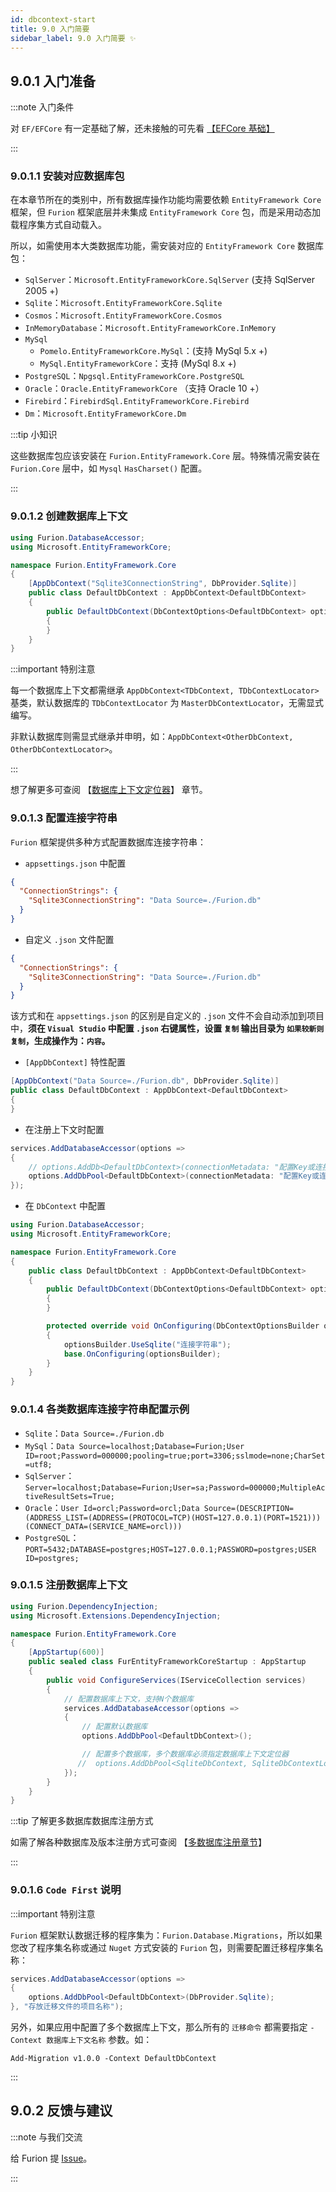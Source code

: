 ```yaml
---
id: dbcontext-start
title: 9.0 入门简要
sidebar_label: 9.0 入门简要 ✨
---
```


## 9.0.1 入门准备

:::note 入门条件

对 `EF/EFCore` 有一定基础了解，还未接触的可先看 [【EFCore 基础】](https://docs.microsoft.com/zh-cn/ef/core/)

:::

### 9.0.1.1 安装对应数据库包

在本章节所在的类别中，所有数据库操作功能均需要依赖 `EntityFramework Core` 框架，但 `Furion` 框架底层并未集成 `EntityFramework Core` 包，而是采用动态加载程序集方式自动载入。

所以，如需使用本大类数据库功能，需安装对应的 `EntityFramework Core` 数据库包：

- `SqlServer`：`Microsoft.EntityFrameworkCore.SqlServer` (支持 SqlServer 2005 +)
- `Sqlite`：`Microsoft.EntityFrameworkCore.Sqlite`
- `Cosmos`：`Microsoft.EntityFrameworkCore.Cosmos`
- `InMemoryDatabase`：`Microsoft.EntityFrameworkCore.InMemory`
- `MySql`
  - `Pomelo.EntityFrameworkCore.MySql`：(支持 MySql 5.x +)
  - `MySql.EntityFrameworkCore`：支持 (MySql 8.x +)
- `PostgreSQL`：`Npgsql.EntityFrameworkCore.PostgreSQL`
- `Oracle`：`Oracle.EntityFrameworkCore` （支持 Oracle 10 +）
- `Firebird`：`FirebirdSql.EntityFrameworkCore.Firebird`
- `Dm`：`Microsoft.EntityFrameworkCore.Dm`

:::tip 小知识

这些数据库包应该安装在 `Furion.EntityFramework.Core` 层。特殊情况需安装在 `Furion.Core` 层中，如 `Mysql` `HasCharset()` 配置。

:::

### 9.0.1.2 创建数据库上下文

```cs {7}
using Furion.DatabaseAccessor;
using Microsoft.EntityFrameworkCore;

namespace Furion.EntityFramework.Core
{
    [AppDbContext("Sqlite3ConnectionString", DbProvider.Sqlite)]
    public class DefaultDbContext : AppDbContext<DefaultDbContext>
    {
        public DefaultDbContext(DbContextOptions<DefaultDbContext> options) : base(options)
        {
        }
    }
}
```

:::important 特别注意

每一个数据库上下文都需继承 `AppDbContext<TDbContext, TDbContextLocator>` 基类，默认数据库的 `TDbContextLocator` 为 `MasterDbContextLocator`，无需显式编写。

非默认数据库则需显式继承并申明，如：`AppDbContext<OtherDbContext, OtherDbContextLocator>`。

:::

想了解更多可查阅 【[数据库上下文定位器](./dbcontext-locator)】 章节。

### 9.0.1.3 配置连接字符串

`Furion` 框架提供多种方式配置数据库连接字符串：

- `appsettings.json` 中配置

```json {2-3}
{
  "ConnectionStrings": {
    "Sqlite3ConnectionString": "Data Source=./Furion.db"
  }
}
```

- 自定义 `.json` 文件配置

```json {2-3}
{
  "ConnectionStrings": {
    "Sqlite3ConnectionString": "Data Source=./Furion.db"
  }
}
```

该方式和在 `appsettings.json` 的区别是自定义的 `.json` 文件不会自动添加到项目中，**须在 `Visual Studio` 中配置 `.json` 右键属性，设置 `复制` 输出目录为 `如果较新则复制`，生成操作为：`内容`。**

- `[AppDbContext]` 特性配置

```cs {1}
[AppDbContext("Data Source=./Furion.db", DbProvider.Sqlite)]
public class DefaultDbContext : AppDbContext<DefaultDbContext>
{
}
```

- 在注册上下文时配置

```cs {3-4}
services.AddDatabaseAccessor(options =>
{
    // options.AddDb<DefaultDbContext>(connectionMetadata: "配置Key或连接字符串");
    options.AddDbPool<DefaultDbContext>(connectionMetadata: "配置Key或连接字符串");
});
```

- 在 `DbContext` 中配置

```cs {12-14}
using Furion.DatabaseAccessor;
using Microsoft.EntityFrameworkCore;

namespace Furion.EntityFramework.Core
{
    public class DefaultDbContext : AppDbContext<DefaultDbContext>
    {
        public DefaultDbContext(DbContextOptions<DefaultDbContext> options) : base(options)
        {
        }

        protected override void OnConfiguring(DbContextOptionsBuilder optionsBuilder)
        {
            optionsBuilder.UseSqlite("连接字符串");
            base.OnConfiguring(optionsBuilder);
        }
    }
}
```

### 9.0.1.4 各类数据库连接字符串配置示例

- `Sqlite`：`Data Source=./Furion.db`
- `MySql`：`Data Source=localhost;Database=Furion;User ID=root;Password=000000;pooling=true;port=3306;sslmode=none;CharSet=utf8;`
- `SqlServer`：`Server=localhost;Database=Furion;User=sa;Password=000000;MultipleActiveResultSets=True;`
- `Oracle`：`User Id=orcl;Password=orcl;Data Source=(DESCRIPTION=(ADDRESS_LIST=(ADDRESS=(PROTOCOL=TCP)(HOST=127.0.0.1)(PORT=1521)))(CONNECT_DATA=(SERVICE_NAME=orcl)))`
- `PostgreSQL`：`PORT=5432;DATABASE=postgres;HOST=127.0.0.1;PASSWORD=postgres;USER ID=postgres;`

### 9.0.1.5 注册数据库上下文

```cs {12-19} title="Furion.EntityFramework.Core\Startup.cs"
using Furion.DependencyInjection;
using Microsoft.Extensions.DependencyInjection;

namespace Furion.EntityFramework.Core
{
    [AppStartup(600)]
    public sealed class FurEntityFrameworkCoreStartup : AppStartup
    {
        public void ConfigureServices(IServiceCollection services)
        {
            // 配置数据库上下文，支持N个数据库
            services.AddDatabaseAccessor(options =>
            {
                // 配置默认数据库
                options.AddDbPool<DefaultDbContext>();

                // 配置多个数据库，多个数据库必须指定数据库上下文定位器
               //  options.AddDbPool<SqliteDbContext, SqliteDbContextLocaotr>();
            });
        }
    }
}
```

:::tip 了解更多数据库数据库注册方式

如需了解各种数据库及版本注册方式可查阅 【[多数据库注册章节](dbcontext-multi-database.mdx)】

:::

### 9.0.1.6 `Code First` 说明

:::important 特别注意

`Furion` 框架默认数据迁移的程序集为：`Furion.Database.Migrations`，所以如果您改了程序集名称或通过 `Nuget` 方式安装的 `Furion` 包，则需要配置迁移程序集名称：

```cs {4}
services.AddDatabaseAccessor(options =>
{
    options.AddDbPool<DefaultDbContext>(DbProvider.Sqlite);
}, "存放迁移文件的项目名称");
```

另外，如果应用中配置了多个数据库上下文，那么所有的 `迁移命令` 都需要指定 `-Context 数据库上下文名称` 参数。如：

```shell
Add-Migration v1.0.0 -Context DefaultDbContext
```

:::

## 9.0.2 反馈与建议

:::note 与我们交流

给 Furion 提 [Issue](https://gitee.com/dotnetchina/Furion/issues/new?issue)。

:::
